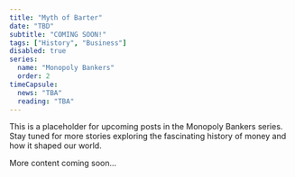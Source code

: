 ```yaml
---
title: "Myth of Barter"
date: "TBD"
subtitle: "COMING SOON!"
tags: ["History", "Business"]
disabled: true
series:
  name: "Monopoly Bankers"
  order: 2
timeCapsule:
  news: "TBA"
  reading: "TBA"
---
```


This is a placeholder for upcoming posts in the Monopoly Bankers series. Stay tuned for more stories exploring the fascinating history of money and how it shaped our world.

More content coming soon...
